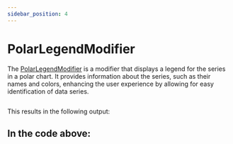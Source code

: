 ```yaml
---
sidebar_position: 4
---
```


# PolarLegendModifier


The [PolarLegendModifier](https://www.scichart.com/documentation/js/v4/typedoc/classes/polarlegendmodifier.html) is a modifier that displays a legend for the series in a polar chart. It provides information about the series, such as their names and colors, enhancing the user experience by allowing for easy identification of data series.

```ts showLineNumbers file=./demo.js start=region_A_start end=region_A_end
```

This results in the following output:

<ChartPreviewWrapper jsContent={polarLegendModifier} />

In the code above:
-